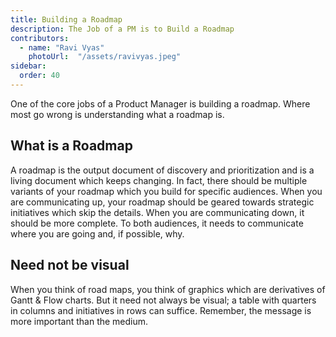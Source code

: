 ```yaml
---
title: Building a Roadmap
description: The Job of a PM is to Build a Roadmap
contributors:
  - name: "Ravi Vyas"
    photoUrl:  "/assets/ravivyas.jpeg"
sidebar:
  order: 40
---
```


One of the core jobs of a Product Manager is building a roadmap. Where most go wrong is understanding what a roadmap is.

## What is a Roadmap

A roadmap is the output document of discovery and prioritization and is a living document which keeps changing. In fact, there should be multiple variants of your roadmap which you build for specific audiences. When you are communicating up, your roadmap should be geared towards strategic initiatives which skip the details. When you are communicating down, it should be more complete. To both audiences, it needs to communicate where you are going and, if possible, why.

## Need not be visual

When you think of road maps, you think of graphics which are derivatives of Gantt & Flow charts. But it need not always be visual; a table with quarters in columns and initiatives in rows can suffice. Remember, the message is more important than the medium.

<Bio contributors={frontmatter.contributors} />